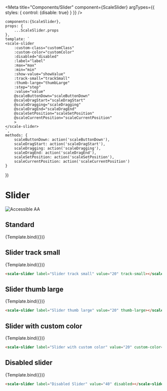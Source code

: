 
<Meta
    title="Components/Slider"
    component={ScaleSlider}
    argTypes={{
        styles: {
            control: {disable: true}
        }
    }}
/>

    components:{ScaleSlider},
    props: {
        ...ScaleSlider.props
    },
    template: `
    <scale-slider
        :custom-class="customClass"
        :custom-color="customColor"
        :disabled="disabled"
        :label="label"
        :max="max"
        :min="min"
        :show-value="showValue"
        :track-small="trackSmall"
        :thumb-large="thumbLarge"
        :step="step"
        :value="value"
        @scaleButtonDown="scaleButtonDown"
        @scaleDragStart="scaleDragStart"
        @scaleDragging="scaleDragging"
        @scaleDragEnd="scaleDragEnd"
        @scaleSetPosition="scaleSetPosition"
        @scaleCurrentPosition="scaleCurrentPosition"
        >
    </scale-slider>
    `,
    methods: {
        scaleButtonDown: action('scaleButtonDown'),
        scaleDragStart: action('scaleDragStart'),
        scaleDragging: action('scaleDragging'),
        scaleDragEnd: action('scaleDragEnd'),
        scaleSetPosition: action('scaleSetPosition'),
        scaleCurrentPosition: action('scaleCurrentPosition')
    }
})

<div style={{display: 'inline-flex', alignItems: 'center', justifyContent: 'space-between', width: '100%'}}>
    <h1>Slider</h1>
    <img src="assets/aa.png" alt="Accessible AA" />
</div>

## Standard

<Canvas withSource="none">
    <Story
        name="Standard"
        args={{
            label: 'Standard',
            value: 20
        }}
        >
        {Template.bind({})}
    </Story>
</Canvas>

<ArgsTable story='Standard' />

## Slider track small

<Canvas withSource="none">
    <Story
        name="Slider track small"
        args={{
            label: 'Slider track small',
            value: 20,
            trackSmall: true,
        }}>
        {Template.bind({})}
    </Story>
</Canvas>

```html
<scale-slider label="Slider track small" value="20" track-small></scale-slider>
```

## Slider thumb large

<Canvas withSource="none">
    <Story
        name="Slider thumb large"
        args={{
            label: 'Slider thumb large',
            value: 20,
            thumbLarge: true,
        }}>
        {Template.bind({})}
    </Story>
</Canvas>

```html
<scale-slider label="Slider thumb large" value="20" thumb-large></scale-slider>
```

## Slider with custom color

<Canvas withSource="none">
    <Story
        name="Slider with custom color"
        args={{
            label: 'Slider with custom color',
            value: 20,
            customColor: "#009DE0"
        }}
        >
        {Template.bind({})}
    </Story>
</Canvas>

```html
<scale-slider label="Slider with custom color" value="20" custom-color="#009DE0"></scale-slider>
```

## Disabled slider

<Canvas withSource="none">
    <Story
        name="Disabled Slider"
        args={{
            label: 'Disabled Slider',
            value: 40,
            disabled: true
        }}>
        {Template.bind({})}
    </Story>
</Canvas>

```html
<scale-slider label="Disabled Slider" value="40" disabled></scale-slider>
```
